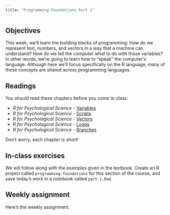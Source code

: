 ```yaml
---
title: "Programming Foundations Part 1"
---
```


## Objectives

This week, we'll learn the building blocks of programming: How do we represent text, numbers, and vectors in a way that a machine can understand? How do we tell the computer what to do with those variables? In other words, we're going to learn how to "speak" the computer's language. Although here we'll focus specifically on the R language, many of these concepts are shared across programming languages.

## Readings

You should read these chapters before you come to class:

-   *R for Psychological Science -* [Variables](https://psyr.djnavarro.net/variables.html)
-   *R for Psychological Science -* [Scripts](https://psyr.djnavarro.net/variables.html)
-   *R for Psychological Science -* [Vectors](https://psyr.djnavarro.net/variables.html)
-   *R for Psychological Science -* [Loops](https://psyr.djnavarro.net/variables.html)
-   *R for Psychological Science -* [Branches](https://psyr.djnavarro.net/variables.html)

Don't worry, each chapter is short!

## In-class exercises

We will follow along with the examples given in the textbook. Create an R project called `programming-foundations` for this section of the course, and save today's work in a notebook called `part-1.Rmd`.

## Weekly assignment

Here's the weekly assignment.
